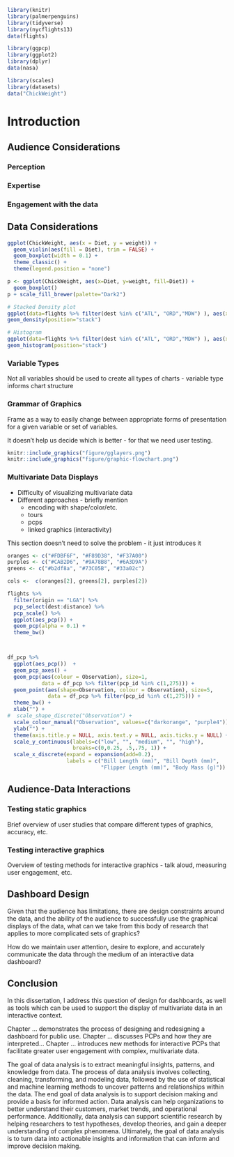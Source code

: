 
```r
library(knitr)
library(palmerpenguins)
library(tidyverse)
library(nycflights13)
data(flights)

library(ggpcp)
library(ggplot2)
library(dplyr)
data(nasa)

library(scales)
library(datasets)
data("ChickWeight")

```

<!-- \svp{You don't have to motivate your other papers here - that will come later. Focus on the essentials - describe the main pieces of work in the area you're trying to expound upon.} -->

<!-- Since we don't completely understand the way that basic statistical graphics are -->

<!-- When effectively adding advanced graphical representations to a naive user, what have we done to create a proper understanding of an engaging idea of what's going on? -->

<!--  
\svp{Start with a definition of what dashboards are. Maybe reference/quote Few? Key components - visualization, interactivity, update frequency, simplicity? (the last one is arguable). Transition to Exploratory Data Analysis by saying that one of the key ways dashboards are used is to allow people to explore the data, and that dashboards are particularly useful for non-experts, as they do not require writing code or understanding how to work with the underlying data. Reference Figure \ref{fig-design-map} in this paragraph.}

\begin{figure}
\includegraphics[width=\textwidth]{figure/DashboardDesignMap.png}
\caption{Dashboard Design Mind Map\label{fig-design-map}. \svp{Dashboard design includes components of exploratory data analysis, interactive graphics, big data analytics, human-computer interaction, and human cognition. XXX For the record, I think UI/UX design and HCI are the same, but that's me.}}
\end{figure}

----

\svp{I think it might be most effective to have several sub-sections of the lit review that are somewhat connected.}

First: Outline the general topic - creation of interactive graphics and dashboards to enable end-users to understand their own data. Explain that this is a highly interdisciplinary topic. Conclude this paragraph by explaining that you will explore the major sub-topics sequentially and then outline the interface between them at the end of the literature review.

- Graphics
    - Perceptual principles - cognitive load, working memory, etc.
    - Exploratory Data Analysis
    - Grammar of Graphics - with examples of code!
    - Big Data and graphical solutions - overplotting, binning, interactivity
    - Interactive Graphics

- Human Computer Interaction/UI-UX
    - User analysis - general process, not focused on your projects at all - you'll talk about that later on
    - Protocols for testing design - think aloud, eye tracking, feedback/surveys.
    - General Dashboard stuff

Conclusion: Connections between EDA and dashboards - not all dashboards are designed for EDA, but most dashboards are designed with end-users, not statisticians, in mind. This requires a different set of optimizations than if we designed for experts. 

---
-->

# Introduction
<!-- General purpose of this section: 
Motivate Dashboards and conclude that it is important to understand how graphs are perceived and used by various target audiences. -->

\svp{Statisticians use graphs in almost every stage of their work: we create charts when we get new data, to explore what we have and identify potential problems and opportunities. 
We fit models based on relationships between variables which are often identified visually. 
We identify problems with those models based on residual plots and other visual diagnostics. 
When our modeling work has been completed, we present our results to interested parties using visual displays, because non-statisticians often find it easier to understand data and models through an intuitive visual medium rather than through the mathematical formulae which underlie the statistical work.}

\svp{Given the wide range of uses for graphs and visual data displays in statistical modeling, it is unsurprising that some graphs are more useful for specific applications such as exploratory analysis, and are unsuitable for other applications, such as presentation to an outside group.
In addition, we know that ... cite sources ... not all visual displays have equal perceptual value. 
The best graphics are designed to account for both the features of the dataset and the features of the intended audience.
Some design constraints stem from limitations of the human perceptual system and are common to most potential consumers of the visualization: the sine illusion (cite) affects anyone with binocular depth perception, and color recommendations are built around the specific characteristics of the human retina.
Other design constraints are due to the audience's experience level: are they used to working with data? 
Do they understand specialized techniques such as principal component analysis to the point where a plot of factor loadings might be useful?
When we create visualizations for public consumption we have to consider both perceptual factors and the target audience's domain knowledge.
In this introduction, we explore previous research related to the construction of interactive and static visual displays for different audiences and consider the implications of this research when designing interactive data displays such as dashboards.
}

\db{The purpose of statistical graphics with tabular data is to present the data in a visually appealing and informative manner, thereby facilitating data interpretation and analysis. 
This is accomplished by utilizing various graphical techniques, such as bar charts, line graphs, scatter plots, etc., to represent the data in an easily digestible format that can highlight relationships, patterns, and trends within the data. 
The data presented is intended to assist researchers, analysts, and decision-makers in making informed decisions.
Do we comprehend why we utilize the graphics we do? Is there a reason we adopt the perception of a previously used graphic? 
How do we determine whether there are superior graphical representations when the human brain has determined that this is what I comprehend? 
How do we develop statistical methodologies based on effective testing of statistical graphics on human perceptions of excellent and good? 
How do we determine the line distinguishing a density plot from a categorical plot? 
Consequently, how is this decision made outside of academia and research? 
In one way, research has been conducted on the visual or human perception of categorical plots.}

\db{In addition to graphical elements alongside numerical values and plots such as Parallel Coordinate Plots (PCPs). 
We wish to discuss and analyze the exploration of using didn't report plots or categorical plots as density plots in the field.
We will analyze statistical data and graphics alongside dashboard design, starting with Steven Few's whites. 
It would be worthwhile to investigate the development of dashboards from static graphical representations in a practical setting to dynamic representations in an application setting. 
This is the application of research to practice.}

\db{What may be considered an exciting thought process in research that is less practical or useful in the field? 
For example, in sports, many coaches desire printable diagrams containing all necessary and valuable information on a single page. 
As data in sports becomes more prominent, extensive, and collected, this information must be refined. 
We will adopt the concept of dynamically introducing the application to stakeholders with a static representation and migrating them into an active application. 
Once this dynamic application is utilized or migrated to that space, it is necessary to comprehend why categorical representations are more critical than density representations in the field. 
IN regards to speaking about the same data being represented, most of the data is then categorized. 
Is it because categorical shot charts in tables are perceived to be digestible or because density plots become cluttered and difficult to comprehend? 
Where do we draw the line between what is viewed as an impediment to the development of applicable graphics methodology?
}


## Audience Considerations

\db{Several factors, including prior experience, context, and personal preferences, can influence the human perception of density and categorical plots.

In general, density plots represent the distribution of continuous variables, while categorical plots represent the distribution of categorical or discrete variables.
The interpretation of density plots typically involves understanding the shape of the distribution and the presence of any outliers or skewness. 
On the other hand, categorical plots aim to show the frequency or count of observations in each category.

When comparing density plots and categorical plots, it's essential to consider the data analysis type. 
For continuous data, a density plot may provide a more informative representation of the distribution. 
A categorical plot may provide a more intuitive representation of the distribution of categorical data.

However, for various reasons, some people may prefer one type of plot over the other. 
For example, some may find density plots more visually appealing, while others may prefer categorical plots for their simplicity and ease of interpretation. 
Ultimately, the choice between the two types of plots will depend on the context and purpose of the analysis and the preferences of the individual interpreting the data.

Do we comprehend why we utilize the graphics we do? 
Is there a reason we adopt the perception of a previously used graphic? 
How do we determine whether there are superior graphical representations when the human brain has determined that this is what I comprehend? 
How do we develop statistical methodologies based on effective testing of statistical graphics on human perceptions of excellent and good? 
How do we determine the line distinguishing a density plot from a categorical plot? 
Consequently, how is this decision made outside of academia and research? 
In one way, research has been conducted on the visual or human perception of categorical plots.

In addition to graphical elements alongside numerical values and plots such as Parallel Coordinate Plots (PCPs). 
We wish to discuss and analyze the exploration of using didn't report plots or categorical plots as density plots in the field. 
We will analyze statistical data and graphics alongside dashboard design, starting with Steven Few's whites. 
It would be worthwhile to investigate the development of dashboards from static graphical representations in a practical setting to dynamic representations in an application setting. 
This is the application of research to practice.

What may be considered an exciting thought process in research that is less practical or useful in the field? 
For example, in sports, many coaches desire printable diagrams containing all necessary and valuable information on a single page. 
As data in sports becomes more prominent, extensive, and collected, this information must be refined. 
We will adopt the concept of dynamically introducing the application to stakeholders with a static representation and migrating them into an active application. 
Once this dynamic application is utilized or migrated to that space, it is necessary to comprehend why categorical representations are more critical than density representations in the field. 
We're speaking about the same data being represented. 
However, most of the data is then categorized. 
Is it because categorical shot charts in tables are perceived to be digestible or because density plots become cluttered and difficult to comprehend? 
Where do we draw the line between what is viewed as an impediment to the development of applicable graphics methodology?}


### Perception

\db{Human perception plays a direct role in the area of visualization and graphics. 
Data Analysis tasks closely resemble the cognitive process known as sensemaking. 
Tukey and Wilk highlight the role of cognitive processes in their initial descriptions of Exploratory Data Analysis (EDA) [@tukey1966].
Mallows and Walley list psychology as one of four areas likely to support a theory of analysis [@mallows1980]. 
Data analyses rely on the mind's ability to learn, analyze, and understand. 
Assigning meaning is not a statistical or computational step but a cognitive one. 
Each step in the data analysis process is part of a more extensive mental process.

Untrained analysts can and do "analyze" data with only their natural mental abilities - The mind performs its data analysis-like process to create detailed understandings of reality from bits of sensory input.

Perceptual principles refer to how the human brain processes and interprets visual information. 
These principles guide how people perceive and make sense of the world around them, and they play a critical role in designing effective visual displays, such as dashboards. 
Some examples of perceptual principles include:

- Proximity: Objects close to each other are perceived as related or grouped.
- Similarity: Objects that are similar in some way (e.g., shape, color, size) are perceived as related or grouped.
- Continuation: The human eye follows lines and patterns, so designers can use this principle to guide the viewer's gaze through a display.
- Closure: The human brain tends to complete incomplete figures or patterns, so designers can use this principle to create the illusion of missing information.
- Figure-Ground: The human brain separates the foreground (figure) from the background (ground), so designers can use this principle to create visual hierarchy and emphasis.
- Contrast: The human eye is drawn to high-contrast areas, so designers can use this principle to create emphasis and hierarchy.
- Symmetry and Balance: The human eye finds symmetry and balance visually pleasing, so designers can use this principle to create a sense of harmony and order.

These are just a few examples of the many perceptual principles that designers use to create compelling visual displays. 
These principles are based on cognitive psychology and understanding how the human brain processes visual information.

Visual inference uses our ability to detect graphical anomalies. 
However, the idea of formal testing remains the same in visual inference – with one exception: The test statistic is now a graphical display compared to a “reference distribution” of plots showing the null.}

### Expertise

### Engagement with the data

\db{Visualizing Complex Data is representing complex, multi-dimensional data in a graphical or pictorial form to make it easier to understand and interpret. 
The goal is to turn large, intricate data sets into visually appealing and intuitive representations, such as charts, graphs, maps, and other types of visualizations, to help identify patterns, trends, and relationships that may not be immediately apparent from raw data. 
This process can help to communicate complex information effectively and make data-driven decisions.


William Cleveland's subcycle plots:

- glyph maps and binned graphics emerging from big data visualization efforts.
- glyphs and other plots have been embedded in maps 

Bertin's Semiologic of Graphics is a seminal work in the academic study of visualization. 
Glyphmaps have been developed as a tool for tracking climate and climate change data [@wickham2012]; [@hobbs2010].
[@schulz2013] define two abstractions for the design of visualizations:
\begin{center}
\begin{align*}
  Data + Task = Visualization \\
  Data + Visualization = Task
\end{align*}
\end{center}

These abstractions demonstrate dependence between the data, visual representation, and the task. 
The more the user interacts with the visualization, they gain knowledge. 
The interactions allow the user to control their understanding by providing the flexibility to create new views that help them go beyond just the visual representation [@kiem2008]. 
The field of information visualization is continually adapting to changes with the big data revolution.

Data Scientists and Statisticians have produced more graphics since the pandemic's start. 
The reasons someone will create a graphic or dashboard may include but are not limited to understanding raw data structures to analyze model assumptions and present predictions, along with displaying key performance metrics of business logic. 
These goals help work to navigate and are best served by quick-and-dirty representations of the data, while highly polished graphics may be more useful in other situations. 
It is valuable and essential to convey data correctly, meaning that we need to understand how graphics are perceived on a dashboard on a general level. Previous research by Tukey focused on graphics as a tool for exploratory analysis. 
Tukey describes in Exploratory Data Analysis [@tukey1966] that pictures are often used to display data in a more enhanced version than a table. 
Tukey outlines detailed the types of different graphics and in which situations to utilize these graphics. 
The article - "External cognition: how do graphical representations work?" by Scaife and Rogers [@scaife1996] critique the disparate literature on graphical representations, focusing on four representative studies. 
In general, this will help in the psychology of the perceptual experience.


The visual reference model developed by Card et al. [@Card] describes and identifies the three phases of the visualization process.

```r
knitr::include_graphics("figure/VizModelDiagram.png")
```

While External Cognition describes the advances in graphical technology and how little had been done in the work of the cognitive framework of the discipline, the following citations by Ware attempt to develop the necessary guidelines that are useful for the work done by the perceptual experience.

Colin Ware "Information Visualization: Perception for Design" [@Ware2004] there are four stages of visualization

- The collection and storage of data itself
- The preprocessing design to transform the data into something we can understand
- The display hardware and the graphics algorithms produce the image on the screen.
- The human perceptual and cognitive system


The overlapping understanding in the field, while Ware takes the process one step further not just to allow the end user to understand the outcomes but to curate the outcomes with a visual perception of the data that makes the cognitive load easier for the end-user.

A dashboard has much information related to tabular data from multiple sources. 
Design should be recorded a produced with content that will allow for reproducibility. 
A dashboard should have some content related to interaction with the user. 
This interaction can be in multiple forms: toggling through the selection of variables to display uniformly to the use of interaction on the graph and allowing a user to understand best what is being shown in the diagram.

The entire dashboard/Interface should have a human perception piece that is useful for the user to comprehend and use. 
For example, the dashboard/interface could be more practical if the user is visually overwhelmed.

- Identified the highly relevant from a dashboard design perspective [@odonnell2000]
1. Information systems give interaction and feedback
2. Type of presentation format to be used
3. Differences in the amount of information load.

Information load is essential, as dashboards must provide the right decision cues without overwhelming the user with excess information.

"A decision cue is a feature of something perceived that is used in the interpretation of perception" [@choo2009],  where perception is an inferential process as objects in the environment can only be perceived indirectly through available information that has been sensed by the individual [@brunswik1952].

Visual complexity and information utility are required. 
Visual complexity refers to the "degree of difficulty in providing a verbal description of an image ([@heaps1999], [@olivia2004]).

- Graphs are more suitable for spatial tasks (ex., for comparing a set of values) [@vessey1991];[@umanath1994];[@vessey1994]
- Graphs reduced the negative influence of information overload
- Graphs produced better correlation estimates and decreased time on a task [@schulzand];[@booth2006]
- Self-organizing maps and multidimensional scaling did not significantly outperform tabular representations [@huang2006]

The purposes of a dashboard:

1. Consistency
2. Monitoring
3. Planning
4. Communication

Card stated "Use interactive visual representations of abstract, non-physically based data to amplify cognition." [@card1999]

Visual perception involves two elements - the perceptual and conceptual gist. 
The perceptual gist refers to the process of the brain when it determines the image properties that provide the structural representation of a scene, like color and texture. 
The conceptual gist refers to the scene's meaning, which is improved after the perceptual information is received ([@friedman1979]; [@olivia2004]).

Visual complexity might increase with the quality and range of objects and with varying material and surface styles [@heylighen1997].

Repetitive and uniform patterns and existing knowledge of the objects in the scene reduce visual complexity [@olivia2004].

If the guidelines on our visual information load can be related to statistical terminology, we can consider this the fisher information of visual information load. 
This load can be used as a metric for balancing the amount of information rather than overloading the consumer.

Visual Data Mining

For data mining to be effective, it is important to include humans in the data exploration process and combine the flexibility, creativity, and general knowledge of the computational power of today's computers. 
Visual data exploration aims at integrating humans in the data exploration process, applying their perceptual abilities to the large data sets available in today's computer systems [@kiem2002].

The visual data exploration process can be seen as a hypothesis generation process:

- The visualizations of the data allow the user to gain insight into the data and come up with new hypotheses
- Along with verification of the hypotheses

The main advantages of visual data exploration over automatic data mining techniques from statistics or machine learning are:

- visual data exploration can efficiently deal with highly inhomogeneous and noisy data.
- visual data exploration is intuitive and requires no understanding of complex mathematical or statistical algorithms or parameters.

Visual Exploration Paradigm, also known as MGV (Massive Graph Visualizer), is an integrated visualization and exploration system for massive multidigraph navigation [@abello2002]. 
MGV usually follows a three-step process:

- overview first
- zoom and filter
- details-on-demand

The user identifies interesting patterns and focuses on one or more of them. Note that visualization technology does not only provide the base visualization techniques for all three steps but also bridges the gap between the steps.

Visualization Technique Classification:

- Standard 2D/3D displays such as bar charts and x-y plots
- Geometrically transformed displays, such as landscapes and parallel coordinates, as used in a scalable framework
- Icon-based displays such as needle icons and star icons as used in MGV
- Dense pixel displays such as the recursive pattern and circle segments techniques and the graph sketches as used in MGV
- Stacked displays, such as treemaps or dimensional stacking

Interaction and distortion techniques allow users to interact directly with the visualizations.

- Projection as used in the Grand Tour System
- Filtering as used in Polaris
- Zooming as used in MGV and scalable framework
- Linking and Brushing as used in Polaris and the scalable framework

Design Theory in Information System

The knowledge is distinguished as the fifth of five types of theory:

1. Analyzing & describing
2. Understanding
3. Predicting
4. Explaining and predicting 
5. Design and action

A definition of information systems that are suitable for our purposes concerns: "the effective design delivery use and impact of information technology in organizations and society [@avison1995]. 

The two paradigms characterize much of the research in the Information systems discipline:

 - *Behavioral Science Paradigm* - seeks to develop and verify theories that explain or predict human or organizational behavior (roots in natural science research methods).
 - *Data Science Paradigm* - seeks to extend the boundaries of human and organizational capabilities by creating new and innovative artifacts (roots in engineering and the sciences of the artificial) [@simon1996].
 
Technology and behavior are not dichotomous in an information system. They are inseparable [@lee2000]. Information technology (IT) artifacts are broadly defined as:
 
 - constructs (vocabulary & symbols)
 - models (abstractions & representations)
 - methods (algorithms & practices)
 - instantiations  (implemented & prototype systems)
 
These are concrete prescriptions that enable IT researchers and practitioners to understand and address the problems inherent in developing and successfully implementing information systems within organizations ([@march1995]; [@nunamaker1991]). }

## Data Considerations

\db{Exploratory Data Analysis (EDA) analyzes and summarizes a dataset to discover patterns, trends, and insights. 
It is a crucial step in the data analysis process and is often used to identify which variables are essential, what the data looks like, and what the underlying structure of the data is. 
EDA is typically done using various techniques, such as visualizations, statistical summaries, and data transformations.

John Tukey was the first to organize the collection and methods associated with philosophy into Exploratory Data Analysis (EDA). 
John Tukey, creator of stem-and-leaf plot, boxplot-resistant smooth, and the violin plot (also known as rootgram) who taught us to utilize these methods to organize and demonstrate EDA. 
He was a strong advocate for the importance of EDA as a crucial first step in the data analysis process and emphasized the need for visualization and interactive techniques to understand patterns and relationships in data.}

```r
ggplot(ChickWeight, aes(x = Diet, y = weight)) + 
  geom_violin(aes(fill = Diet), trim = FALSE) +
  geom_boxplot(width = 0.1) +
  theme_classic() +
  theme(legend.position = "none")

p <- ggplot(ChickWeight, aes(x=Diet, y=weight, fill=Diet)) +
  geom_boxplot()
p + scale_fill_brewer(palette="Dark2")
```


<!-- \svp{Ok, he was a bit more than a person. He's the creator of the boxplot, stem and leaf plot, and rootogram, afaik. Add pictures demonstrating these things. Explain why they're important.} -->

\db{Tukey's Principles in EDA:

1. Graphical exploration looking for patterns or displaying fit.
- The method demonstrates things about data that are not understood by a single numeric metric. This has been useful in graphing the data before you develop summary statistics.

2. Describing the general patterns of the data.
- This step should be insensitive to outliers. In general, think about the types of resistant measures (i.e., median or mean). This step is making sure to determine data patterns.

3. The natural scale/state that the data are at their best. This will be the step at which the scale of data can be helpful for analysis. The reexpressing data to a new scale by taking the square root or logarithmic scale.

4. The mostly known parts of EDA but is done in the way of accessing fit of the data. This is taught in every statistics 101 class. The growth of machine learning and prediction methods have now used residuals more in the toolbox to assessing the best prediction models.
- The idea generally is to determine the deviations in the data from a general pattern by looking at the data from the fit of the data.}

<!-- \svp{assessing, not accessing. Use an example in this section to provide a clear demonstration of what each principle might look like. The flights data or the diamonds data might be good options here, since they're both large.} -->


```r
# Stacked Density plot
ggplot(data=flights %>% filter(dest %in% c("ATL", "ORD","MDW") ), aes(x=distance, fill=carrier)) +
geom_density(position="stack")

# Histogram
ggplot(data=flights %>% filter(dest %in% c("ATL", "ORD","MDW") ), aes(x=distance, fill=carrier)) +
geom_histogram(position="stack")

```


\db{On the other hand, Dashboards are interactive interfaces that display data visually to provide insights and support decision-making. 
Dashboards can be used to monitor key performance indicators, track progress over time, and identify patterns and trends in data. 
They often display real-time data and can be customized to show the most relevant data to the user.

The connection between EDA and dashboards is that EDA is the process of preparing and understanding the data, which is the first step for building a dashboard, as the data has to be cleaned, transformed, and analyzed to be used efficiently on the dashboard. 
EDA results can be used to identify the most relevant data and metrics to include in the dashboard and to design the visualizations that will be used to display the data. 
And also, the EDA process can be used to identify the outliers, patterns, trends, and insights that will be useful to show in the dashboard to support decision-making.

Visualizations of data are essential for exploratory data analysis (EDA) along with model diagnostics. 
Plots for EDA are a valuable tool for guiding an analyst in discovering the relationships between variables in their data. 
When using plots in model diagnostics, plots help analysts determine whether or not the model is an appropriate way to model. 
During the initial EDA stage, an analyst may find that a variable or a covariate is directly related to the dependent variable when looking at a correlation heatmap or a scatterplot. 
This will be important to know before starting a linear model analysis. 
Much of our general understanding is from introductory statistics courses. 
The basic understanding can be formalized to visualize the discovery process.}

### Variable Types

Not all variables should be used to create all types of charts - variable type informs chart structure
\db{
Categorical Data Visualization is the process of visualizing data that can be divided into distinct categories or groups. Categorical data are non-numeric and often represented by words, labels, or symbols, such as gender, product type, color, etc.

Visualizing categorical data helps uncover patterns and relationships between categories and can provide insights into the data distribution. 
Categorical data visualization techniques include bar charts, pie charts, histograms, stacked bar charts, and others. 
The choice of visual representation will depend on the data's nature and the insights being sought. 
The goal of categorical data visualization is to communicate the information effectively and make it easier to understand and interpret.

Friendlydetailed using SAS with hands-on experiments to present categorical data analysis visually [@friendly2014]. 
Researchers have used PCPs to visualize categorical data. 
Beygelzimer, Perng, Ma and Hellerstien created a fast ordering categorical data analysis algorithm that helped visualization, where their algorithms helped organize the original parallel coordinate plots clearer ([@beygelzimer2001]; [@ma2001]). 
Hammock plots are modified versions of similar coordinate plots invented by Schonlau to visualize categorical data [@schonlau2003]. 
His design replaces coordinate polygons with rectangles to present the number. 
Treemaps are modified to support categorical data visualization.

CatTree gives a hierarchical categorical data visualization with interaction [@kolatch2001]. 
Fernstad developed an interactive system combining parallel coordinates, tables, and scatterplot matrices for an overview explorative analysis. 
Thoroughly research categorical data visualization to support algorithm understanding. 
The novel contingency wheel presented by [@alsallakh2011] supports visual analytics in categorical data, and he measured association based on Pearson's residuals and used visual abstraction based on elements frequency.  

High-Dimensional Data Visualization represents complex data sets with many variables or features (also known as high-dimensional data). 
The goal is to find effective ways to express such data in a form that allows easy understanding, analysis, and interpretation.
This is typically achieved by reducing the dimensionality of the data, for example, by projecting the data onto a lower-dimensional space or by aggregating the data in some way. 
The resulting visualizations can then reveal patterns, relationships, and other insights that would otherwise be difficult to detect from the raw data. 
For example, high-dimensional data visualization techniques include scatter plots, parallel coordinate plots, heat maps, and many others.

A popular research area in visualization since high-dimensional data is always fuzzy to mining. 
Direct visualization includes geometric visualizations:

- scatterplots: use dots in coordinate to present data points.
- parallel coordinates: present each dimension as axes, and every data item intersects dimensions as a polygon line at a particular position
- RadViz/ PolyViz
- GridViz

Besides these traditional geometric visualization methods, iconographic displays like human faces and star glyphs used funny ways to present multivariate data. 
Hierarchical methods are used widely in parallel coordinates, which give analysts an intuitive view of clustering information [@fua1999]; [@johansson2005]. 
Rearrange the dimensions by dimension similarity on parallel coordinates, circle segments, and recursive patterns [@ankerst1998]. 
Guo used an interactive feature selection method to help users identify interesting subspaces from high-dimensional data sets [@guo2003].}

### Grammar of Graphics
Frame as a way to easily change between appropriate forms of presentation for a given variable or set of variables.


It doesn't help us decide which is better - for that we need user testing.

\db{The grammar of graphics (gg of ggplot2) is a theory that is well-defined for creating statistical graphics with work from Wilkinson [@Wilkinson1999] and Hadley Wickham [@ggplot2]. 
The Grammar of Graphics is a framework for understanding the structure of statistical graphics developed by Leland Wilkinson. 
It proposes that any statistical graphic can be broken down into a set of essential components, or "grammar," that can be combined in different ways to create a wide range of visualizations. 

Grammar of graphics is defined as the framework which follows a layered approach to describe and construct visualizations or graphics in a structured manner.

The components of the grammar of graphics include:

- Data: The raw data being visualized represents a set of observations or values. 
- Aesthetic Mappings: The mapping of data variables to visual properties such as position, color, shape, and size. 
- Scales: The mapping of data values to visual values, such as mapping a numerical value to a bar height. 
- Geometries: The basic shapes representing the data, such as points, lines, bars, and histograms.
- Facets: The plot division into multiple subplots, each representing a different subset of the data.

For example, a bar chart can be created by mapping a categorical variable to the x-axis, mapping a numerical variable to bar heights, and using rectangular bars as the geometry. 
For example, mapping two numerical variables can create a scatter plot to the x and y positions and use points as the geometry.
Finally, the Grammar of Graphics provides a systematic way of thinking about visualizations, making it easier to choose the appropriate visual representation for a given dataset.
}
```r
knitr::include_graphics("figure/gglayers.png")
knitr::include_graphics("figure/graphic-flowchart.png")
```

\db{
#### Interactive Graphics

The area of interactive graphics is still very much a work in progress despite existing as a field of research since the late 1960s—developments are driven partly by new technology, such as `d3` [@bostock2011]. 
Visualizations are more than just a picture. 
They are now a tool that facilitates analytic activity through different modes of interaction [@yi2007]. 
Visualization is context-free, as it can mean different things to different people depending on the situation [@parsons2014]. 

The van Wijk Simple Visualization Model is a diagrammatic representation that provides a simple and effective way to understand and visualize the flow of information and data through a system. 
It is a commonly used tool in Exploratory Data Analysis (EDA), which is the initial step in the data analysis process. 
The van Wijk model can be used to represent the flow of data from data sources, through intermediate processing stages, to the final visualization of results. 
van Wiij's simple visualization model shows how insights are generated as the human participates in a feedback loop between reading and interacting with visualization [@van2005]. 

This model is also context-free, allowing for the focus to be on the feedback loops between visualization and the user.

<!-- \svp{This is new to me, but seems like it would be a good way to bridge between the graphics and UI/UX sections I proposed above. } -->

\begin{center}
\includegraphics[width=\textwidth]{figure/vanWiijSimpleModel.png}
\captionof{figure}{van Wiij Simple Visualization Model}
\end{center}

Interaction allows the user to define what data they see and how they see it, creating a dialogue between the user and the system. 
Theories behind visual representation include:

- graphical comprehension ([@cleveland1984])
- preattentive processing ([@ware2012])
- gestalt theory ([@few2009])
- graphical excellence ([@tufte2001])

Theories behind the manipulation of visualizations include but are not limited to:

- cognitive fit ([@vessey1991])
- visual perceptual approaches ([@baker2009])
- human information processing

As interactive visualizations play a more significant role in information systems, designers must know what tasks, visual representations, and interaction techniques are available and how they work to facilitate analytical reasoning. 
They must decide on the most effective visual representation without being able to estimate every user's ability to read and interpret the visualization <!-- [@boy2014].-->

Interactive visualization is a commonly used tool in Exploratory Data Analysis (EDA), which is the initial step in the data analysis process. 
The goal of EDA is to gain a high-level understanding of the data and to identify patterns, relationships, and anomalies in the data. 

Visualizations have become more effective in recent years due to the pandemic and the Johns Hopkins University COVID-19 Dashboard [@JHPHDashboard] [Dashboard](https://coronavirus.jhu.edu/map.html).
We were glued to our computers, TVs, and phones for most of the world. 
As a result, we watched the dashboard change in real-time to adapt to the users' needs. 
In part to data growth and changing, the dashboard, as well as the visualizations, were needed in a condensed platform. 
The need to be concise and vastly informative is a struggle regarding data visualizations. 

The human brain can only take in a set amount of data from a table or a paragraph. \svp{references?}
The space of infographics has been a much better way of looking at data on a creative scale.[@stat_graph_hist] 
<!--\svp{cite https://doi.org/10.1080/10618600.2012.761140}-->
While this may be a way of seeing the data in a friendly way, infographics need to include an interactive piece of data that many people would like to explore.


The relationship between the van Wijk Simple Visualization Model and Human-Computer Interaction (HCI) lies in the area of data visualization. 
The van Wijk Model provides a framework for understanding how information and data flow through a system to be displayed to the user. 
In the context of HCI, the model helps to understand how data is processed, transformed and presented to the user in a way that is intuitive, informative and engaging. The model helps to identify the various steps involved in the visualization process, from the collection and processing of data to the presentation of results. 
By doing so, it supports the design of more effective and user-friendly visualizations, which can enhance the overall user experience.
}

### Multivariate Data Displays

- Difficulty of visualizing multivariate data
- Different approaches - briefly mention 
    - encoding with shape/color/etc.
    - tours
    - pcps
    - linked graphics (interactivity)

This section doesn't need to solve the problem - it just introduces it


```r
oranges <- c("#FDBF6F", "#F89D38", "#F37A00")
purples <- c("#CAB2D6", "#9A78B8", "#6A3D9A")
greens <- c("#b2df8a", "#73C05B", "#33a02c")

cols <-  c(oranges[2], greens[2], purples[2])

flights %>%
  filter(origin == "LGA") %>%
  pcp_select(dest:distance) %>%
  pcp_scale() %>%
  ggplot(aes_pcp()) +
  geom_pcp(alpha = 0.1) +
  theme_bw()



df_pcp %>%
  ggplot(aes_pcp())  +
  geom_pcp_axes() +
  geom_pcp(aes(colour = Observation), size=1,
           data = df_pcp %>% filter(pcp_id %in% c(1,275))) +
  geom_point(aes(shape=Observation, colour = Observation), size=5,
             data = df_pcp %>% filter(pcp_id %in% c(1,275))) +
  theme_bw() +
  xlab("") +
#  scale_shape_discrete("Observation") +
  scale_colour_manual("Observation", values=c("darkorange", "purple4")) +
  ylab("") +
  theme(axis.title.y = NULL, axis.text.y = NULL, axis.ticks.y = NULL) +
  scale_y_continuous(labels=c("low", "", "medium", "", "high"),
                     breaks=c(0,0.25, .5,.75, 1)) +
  scale_x_discrete(expand = expansion(add=0.2),
                   labels = c("Bill Length (mm)", "Bill Depth (mm)",
                              "Flipper Length (mm)", "Body Mass (g)"))


```


## Audience-Data Interactions

\db{User analysis is a crucial step in the design of user interfaces, especially in Human-Computer Interaction (HCI) and User Experience (UX) design. 
It involves studying the users of a system to understand their needs, goals, and behaviors. 
The purpose of user analysis is to create interfaces that are easy to use, efficient, and effective for the intended audience.

Several methods can be used to conduct user analysis:

- Interviews: This involves conducting in-depth interviews with users to understand their needs, goals, and workflows.
- Surveys involve sending out surveys to users to gather data on their needs and preferences.
- Observations: This involves observing users as they complete tasks with the interface to understand their behaviors and workflows.
- Personas: This is a method of creating fictional characters that represent the different types of users; it helps to understand the users' needs and goals.
- Scenarios: This is a method of creating stories that describe how a user might interact with a system; it helps to understand the context and the user's needs.
- Focus groups: This is a method of gathering a small group of users and facilitating a discussion to understand the users' needs and goals.
- Contextual inquiry: This is a method of visiting the users in their work environment and observing them while they work; it helps to understand the context and the user's needs.

The results of user analysis can be used to inform the design of the interface, including the layout, navigation, and functionality. 
It can also be used to identify areas of the interface that are confusing or difficult to use and to make recommendations for improvements. 
User analysis is an iterative process, and it should be done in multiple stages of the design process to ensure that the final product is tailored to the users' needs.}


### Testing static graphics

Brief overview of user studies that compare different types of graphics, accuracy, etc.

\db{Static Visualization is commonly used in the communication phase of data science workflows, and data scientists sometimes use them as part of the analysis. 
For example, John Tukey's EDA methods are currently known and well-vetted in the field. 
However, Satyanarayan et. al began to address this by introducing a high-level grammar of graphics called "Vega-Lite," which presents a set of standardized linguistic rules for producing interactive information visualizations using a concise JSON format for data to be represented by the grammar [@satyanarayan2016]. 
Vega-Lite has been directly implemented in R via the `ggvis` package using the same - albeit slightly lower-level.
Several protocols and methods can be used to test the design of a dashboard or other visual display. 
Some of these include:

- Usability testing: This involves having users interact with the dashboard and providing feedback on its usability, including how easy it is to navigate, understand, and use.
- Cognitive walkthrough: This involves having experts in human-computer interaction evaluate the dashboard, focusing on the cognitive processes required to use it effectively.
- Eye-tracking: This involves using technology to track the users' gaze and interactions, to understand the user's focus and attention on the dashboard elements.
- A/B testing: This involves creating two versions of the dashboard, each with slightly different design elements, and comparing the results to see which design is more effective.
- Surveys: This involves asking users to complete a survey that measures their satisfaction and understanding of the dashboard and to provide feedback on improvements.
- Heat maps: This involves using heat maps to track where users are clicking on the dashboard to identify which elements are being used the most and which are being ignored.
- Card sorting: This is a method to understand the users' mental models and how they would like to organize and categorize the data; it is helpful to understand how to structure the dashboard navigation.

These are just a few examples of the many protocols and methods that can be used to test the design of a dashboard. 
The selection of the appropriate way will depend on the specific goals of the testing and the resources available.

Remember that the user's feedback is crucial in the testing process; it will provide the necessary insight to improve the design and make it more efficient.}

### Testing interactive graphics

Overview of testing methods for interactive graphics - talk aloud, measuring user engagement, etc.
\db{Testing interactive graphics using human perception principles in psychology involves considering various aspects of human perception and cognition to evaluate the effectiveness and user experience of the graphics. Here are some steps you can follow to test your interactive graphics:

Usability testing: Conduct a usability test to assess the ease of use and accessibility of the graphics. This includes testing for navigation, user control, and overall user experience.

Perception of visual elements: Evaluate how the visual elements in your graphics, such as color, contrast, size, and position, impact the perception of the information being presented.

Cognitive load: Assess the cognitive load on the user by evaluating how easily they can process and understand the information being presented. Factors such as complexity, amount of information, and type of information presented can impact cognitive load.

Attention allocation: Observe where the user's attention is directed while interacting with the graphics. This can help identify areas that may require improvement or modification to better engage the user's attention.

Memory retention: Evaluate the user's ability to retain and recall information presented in the graphics. This can help determine the effectiveness of the design in supporting memory retention.

User feedback: Obtain user feedback through surveys, interviews, or focus groups to gain insights into the user experience and identify areas for improvement.

It is important to keep in mind that human perception and cognition can vary greatly between individuals and can be influenced by a range of factors, such as age, culture, and personal experience. Testing with a representative sample of your target audience can help ensure that your interactive graphics are optimized for a wide range of users.}

## Dashboard Design

Given that the audience has limitations, there are design constraints around the data, and the ability of the audience to successfully use the graphical displays of the data, what can we take from this body of research that applies to more complicated sets of graphics? 

How do we maintain user attention, desire to explore, and accurately communicate the data through the medium of an interactive data dashboard?

\db{A dashboard is a visual display of the essential information needed to achieve one or more objectives, consolidated and arranged on a single screen so the information can be monitored at a glance [@few]. 
Dashboards have particular characteristics:

- Achieve specific objectives
- Fits on a single computer screen
- Information can be displayed in multiple mediums (web browser or mobile device)
- Can be used to monitor information at a high level

Dashboards can present various statistical data, such as financial performance, website traffic, or customer engagement metrics. 
They allow users to quickly and easily understand complex data sets using visual elements such as charts, graphs, and tables to display the information. 
Additionally, statistics can be used to analyze data presented on a dashboard, providing insights into trends and patterns that can inform decision-making.

While a dashboard can be handy, it may be worth describing that a poorly designed dashboard will not be used. 
A dashboard should be concise, clear, and intuitive when displaying components in combination with a customized list of requirements of users.

Much of the work done within statistical research and dashboard design involves collaboration with other researchers and users. 
While this may be the best for the growth of the discipline, one will find that working with collaborators with non-STEM backgrounds.
Dashboards can help understand and support many data types in essential business objectives. 
There are many different ways to label and utilize dashboards in different kinds.

Dashboards are cognitive tools that should be used to improve understanding of data, which should help people visually find relationships, trends, patterns, and outliers. 
Most importantly, dashboards should leverage people's visual cognitive capabilities.

EDA refers to methods and procedures for exploring the data space to learn about a data set. 
By analogy, exploratory modeling analysis (EMA) refers to methods and procedures for exploring the space of models which may be fit to a data set.

Interactive graphics are excellent for EDA; they are designed for exploring rather than presenting information (and more) and can be obtained by directly querying the graphic [@unwin2003].

- PCPs enable the display of multi-dimensional data in two-dimensional space.
- There must be some loss of information, but this can be partly counteracted by varying the order of the axes.
- Interactivity is valuable for reordering the axes flexibly and fast.
- Interaction is valuable for dealing with the dense mass of lines produced by large data sets.

Being able to select subgroups of cases, highlight the chosen lines, and switch between different subgroups all assist in interpreting the otherwise intricate displays which arise.

Cowan suggested that the average person can only hold two to six pieces of information in their attention [@cowan2001]. 
People can develop detailed understandings of reality, which is infinitely complex.

Cognitive structures consist of mental models and their relationships ([@rumelhart1976], [@carley1992], [@jonassen1996]).
Mental models have been studied under several different names, which are displayed in the following image of Cognitive Structures:

 - Frames: [@Goffman1974]; [@Minsky1975]; [@Rudolph2003]; [@Smith1986]; [@Klein2003]
 - Scripts: [@ShankandAbelson1977]
 - Protoypes: [@RoschandMervis1975];[@Rosch1977]; [@Smith1978]
 - Schemas: [@Bartlett1932]; [@Neisser1976]; [@Piagetandcook1952]

A schema is a mental model containing a breadth of information about a specific object or concept. 
Schemas are organized into semantic networks based on their relationships to other schemas [@wertheimer1938], [@rumelhart1976].
This arrangement helps the brain process its experiences instead of storing every sensory observation; the brain only needs to maintain its schemas, which are good summaries of all previous observations. 
Some "memories" may even be complete recreations built with a schema [@bartlett1932], [@klein2007]

Wixon introduce "contextual design" as a systems development method in which the researcher partners with the user at the user's place of work to "develop a shared understanding" of the user's activities, and they define contextual inquiry as the first part of the broader process [@cowan2001]. 
Contextual inquiry is the data collection step of the field research element of the contextual design method, and it emphasizes four essential principles:

1. The context of the activity being performed by the user 
2. The partnership between the researcher and the participant
3. The spoken verification that the investigator's interpretation of the activity matches the user's
4. The focus of the study is central to the approach taken by the interviewer

Kandal conducted what might be considered a contextual interview study similar to ours in that they analyzed data scientists' self-reported work processes [@kandel2012]. 
They proposes three main archetypes that data scientists may be classed into the following:

- Hackers: who build processes chaining together multiple programming languages of different types (analytical, scripting, and database languages) and use visualization in various environments.
- Scripters: who perform most of their analysis in an analytical environment (e.g., R or Python) and execute the most complex statistical modeling of the types but who do not performstatements their ETL
- Application Users: who performed most or all of their work in an application such as Excel or SPSS and, like scripters, relied on others (namely, their organizations' IT departments) for ETL.}

<!-- This is where your paragraph about 2 good graphics being suboptimal together should go -->

## Conclusion

In this dissertation, I address this question of design for dashboards, as well as tools which can be used to support the display of multivariate data in an interactive context. 

Chapter ... demonstrates the process of designing and redesigning a dashboard for public use. 
Chapter ... discusses PCPs and how they are interpreted... 
Chapter ... introduces new methods for interactive PCPs that facilitate greater user engagement with complex, multivariate data.

<!-- mic drop -->



<!-- This is a bit trite - let's come back to it and figure out how to not make it sound like the statistic equivalent of "since the beginning of time".  -->
<!--As tabular data grows in our society, it has pushed our need to create visualizations that represent that data in a correct and digestible way. -->


<!-- The work appears how many times in this sentence? --> 
<!-- The work that has been done in statistical graphics research would suggest that the work that is done in this work has grown increasingly formal, adding sound guidelines with statistically sound metrics that are needed. -->
<!-- I'm not sure what this is saying, exactly. In plain language, what's the goal? -->
<!-- This work has been explored in various disciplines but not in statistical graphics. -->
<!-- Starting with a definition of a dashboard (or even a motivating example, like a famous COVID dashboard?) might be an easier way to introduce this -->
<!-- We know that dashboards are visual information tools with multiple statistical pictures. -->
<!-- We should consider the fact that we may need to consider? You're showing you're an expert here - quit hedging! You know your stuff, so make definitive statements. Example:
As dashboards are intended to facilitate exploration of and drawing conclusions from data, we need to design dashboards that represent and model the data accurately, but it is also important to consider how the intended audience will be able to interact with the dashboard and perceive the visual elements. -->
<!-- Thus, we should consider the fact that we may need to consider the statistical and psychological framework in a dashboard that will combine multiple statistical graphics. -->
<!-- You haven't defined dashboards yet -->

<!-- One graphic can be misleading alone, but can two graphics be considered misleading when placing two "correctly" designed graphics together on a dashboard?  -->
<!-- This is something that visual information researchers explore but don't test.  -->
<!-- This is a good point, but is it something we're going to explore? If not, let's focus on whether charts which are used by statisticians are good for general audiences. We can first talk about the naive design of the dashboard and the revisions in Ch. 2, then we can talk about ggflower in Ch. 3, then making PCPs interactive in Ch. 4-->

<!-- This is a good paragraph -- but I'm not sure it's in the right place.  -->
The goal of data analysis is to extract meaningful insights, patterns, and knowledge from data. 
The process of data analysis involves collecting, cleaning, transforming, and modeling data, followed by the use of statistical and machine learning methods to uncover patterns and relationships within the data. 
The end goal of data analysis is to support decision making and provide a basis for informed action. 
Data analysis can help organizations to better understand their customers, market trends, and operational performance. 
<!-- What about organizations which aren't profit-driven? They still need to understand the relationship between different variables in the dataset. -->
Additionally, data analysis can support scientific research by helping researchers to test hypotheses, develop theories, and gain a deeper understanding of complex phenomena. 
Ultimately, the goal of data analysis is to turn data into actionable insights and information that can inform and improve decision making.





<!-- A collaboration is when two or more entities work together to produce a desired and shared outcome.  -->
<!-- Interdisciplinary research with collaboration is a pinnacle aspect of dashboards and statistical graphics to produce innovation and scientific knowledge. -->

<!-- Interactive graphics and dashboards can be created using various programming languages and libraries such as Python (with libraries like Plotly, Bokeh, and Dash), R (with libraries like Shiny), JavaScript (with libraries like D3.js and Highcharts), and many more.  -->
<!-- These libraries allow you to create visualizations and dashboards that can be easily interacted with, such as zoom, hover, pan, and other features. Many data visualization platforms, such as Tableau and Power BI, provide drag-and-drop interfaces for creating interactive graphics and dashboards without coding. -->





<!-- \svp{Probably need to define "big" here, as it has widely different meanings depending on the type of data we're talking about...} -->



<!-- Dashboard Design with naive users at the center of the design with adding new graphical visualization and testing the effectiveness of new graphics. -->

<!-- Data Visualizations are described as \svp{by whom?} a graphical representation of tabular data and information. \svp{You're an expert - you can make definitive statements, like "Data visualizations are graphical summaries of numerical information that can be otherwise presented in tabular or raw form." But you can also back it up with citations if you have them.} -->
<!-- Data visualization tools are used in ways to accessible way to see and understand trends, outlines, and patterns in data.\svp{This is a victim of over-editing - again, read aloud or run through grammarly to find these and fix them :)} -->

<!-- <!--  Give a "big picture" of the literature--> 
<!-- This review will explore Exploratory Data Analysis (EDA) through the history of graphical representation, \svp{and will also include an assessment of principles of} Dashboard Design, Visual Information, and Big Data Analytics. \svp{not sure what you mean with the last two - may want to clarify.} -->

<!-- \svp{Not sure what these bits are in here for - comment them out if they're parts of an outline that you forgot to remove?} -->
<!-- Roles of graphics in Data Analysis: -->
<!-- Graphics and Tables are forms of communication that we are looking to determine: -->

<!-- *What is the audience?* -->
<!-- Our audience is those users who “know” their data but cannot utilize it due to a lack of skills and resources. -->

<!-- *What is the message?* -->
<!-- The message will be to understand how to communicate visual information of statistical graphics in an ethical and understandable way. -->

<!-- We can break down statistical graphics into two categories: -->
<!-- - Analysis: design to see patterns, trends, and the process of data description, interpretation -->
<!-- - Presentation: design to attract attention, make a point, illustrate a conclusion -->


<!-- Based on the following diagram -->
<!-- \begin{figure} -->
<!-- \includegraphics[width=\textwidth]{figure/RolesofGraphics.png} -->
<!-- \caption{Roles of Graphics \svp{Use the equal spacing button in excalidraw to make boxes equally distributed horizontally and vertically. Group boxes to treat them as a single object. This will make your sketches neater.}} -->
<!-- \end{figure} -->

<!-- Present a thesis or argument statement - why is it important to explore this topic?-->


<!--Theme: Exploratory Data Analysis (EDA) and the History of Graphical Representations -->
<!--## History of Exploratory Data Analysis (EDA)-->
<!-- Overview of characteristics of the theme 
-->

<!-- #### Characteristics of Big Data -->
<!-- \begin{center} -->
<!-- \includegraphics[width=\textwidth]{figure/BigDataDiagram.png} -->
<!-- \captionof{figure}{Big Data Diagram} -->
<!-- \end{center} -->

<!-- The Big Data Diagram will display the three main features and characteristics of big data: -->
<!-- - Volume: is its size and how enormous it is -->
<!-- - Variety: includes the different formats and types of data, as well as the different kinds of uses and ways of analyzing the data -->
<!-- - Velocity: refers to the rate with which data is changing or how often it is created -->


<!-- #### Big Data Storage and Management -->
<!-- \svp{I really hope we don't have to get into data lakes/warehouses/etc. for this work...} -->

<!-- We can't discuss big data analytics without discussing data storage and management. Our tasks with big data storage is to determine where and how this data will be stored once it is acquired: -->
<!-- - Traditional structured data storage and retrieval methods include relational databases, data marts, and data warehouses. -->
<!-- - Uploaded to the storage from operational data stores using: Extract, Transform, Load (ETL) or Extract, Load, Transform (ELT) tools which extract data from outside sources, transform the data to fit operational needs, and transform and cataloged before made available for data mining and online analytical functions. -->

<!-- Given the growing numbers of data sources and the sophistication of data analyses, big data storage should allow analysts to produce and adapt data rapidly. -->

<!-- - This requires an agile database whose current data analyses use complex statistical methods, and analysts need to be able to be deep and serve as a sophisticated algorithmic run time engine. -->


<!-- ## History/Review of Graphical Representation -->
<!-- \svp{I think you're going to want to reformat this and not focus so much on history, instead focus on how we choose a specific graphical representation, the advantages/disadvantages of those representations, and the user factors which weigh in.} -->

<!-- ### History/Origin of Statistical Visualization -->

<!-- Visualization is NOT prediction. Much of the field is focus on prediction models but big data analytics visualization is an important part of working to develop methodology for helping analysts to explore and understand what patterns are presented.  -->

<!-- > The data from plots can be very different from what would be learned by modeling and prediction which means both types of summarization are equally important. -->



<!-- Tasks can be viewed either by the goal the user is trying to obtain or by the intent the user has  -->

<!-- \begin{center} -->
<!-- \includegraphics[width=\textwidth]{figure/tentypetasks.png} -->
<!-- \captionof{figure}{10 Type Tasks with Sources} -->
<!-- \end{center} -->

<!-- Interaction of Type Tasks facilitate data exploration leading to the generation of new insights. Interactions explicitly place humans in the loop where visualizations leverage the human perceptual system reducing the cognitive load required for data analysis ([@endert2015], [@sedig2012]). More systems are using interactive visualizations, as opposed to static visualizations, which in turn requires a strong need to fully understanding the effectiveness of interaction techniques [@saket2018]. -->

<!-- \begin{center} -->
<!-- \includegraphics[width=\textwidth]{figure/interactiontasks.png} -->
<!-- \captionof{figure}{Interaction Types with Sources} -->
<!-- \end{center} -->

<!-- \svp{Not for this particular write-up, but have you analyzed this to see if it's an effective visualization in its own right? I think this might be better as a table with boxes filled in or something?} -->




<!-- ### Applications -->

<!-- Two general applications in areas of visual inference have developed since the work of [@buja2009]. These applications are actual methodology and methodology based on protocols.  Actual methodology applications are used with alternative and corresponding null hypotheses, which perform visual inference tests to show many participants of different backgrounds with lineups. -->



<!-- The National Academies defines research collaboration as follows [@NATIONALACADEMYOFSCIENCES]: -->

<!-- > Interdisciplinary Research (IDR) is a mode of research by teams or individuals that integrates information, data, techniques, tools, perspectives, concepts, and/or theories from two or more disciplines or bodies of specialized knowledge to advance fundamental understanding or to solve problems whose solutions are beyond the scope of a single discipline or field of research practice. -->



<!--  ### Interactive Visualization in Exploratory Data Analysis (EDA) -->

<!-- \begin{center} -->
<!-- \includegraphics[width=\textwidth]{figure/EDAWorkflowElements.png} -->
<!-- \captionof{figure}{Elements of EDA Workflow} -->
<!-- \end{center} -->




<!--Theme: ggpcp/ ggflower -->
<!-- Overview of characteristics of the theme 

## `ggpcp` package - Generalized Parallel Coordinate Plots

## Parallel Coordinate Plot Visualization Review

Parallel coordinate plots have been implemented in analysis software since the mid-1980s ([@Inselberg], [@Wegman]). Parallel Coordinate Plot Visualization, also called parallel plot, is an established field of high dimensional visualization of XY coordinate analysis. Parallel coordinate plots have a unique structure that will allow for data structures with n-dimensions. As data grows in exploratory data analysis, data visualizations will be more critical and valuable to understanding the underlying structures of valid data for analyses. Several packages in R are dedicated to visualizing parallel coordinate plots.

Dashboards can help understand and support many data types in essential business objectives. There are many different ways to label and utilize dashboards into different types.

Dashboards are cognitive tools that should be used to improve understanding of data, which should help people visually find relationships, trends, patterns, and outliers. Most importantly, dashboards should leverage people's visual cognitive capabilities.

### Parallel Coordinates in EDA
EDA refers to methods and procedures for exploring the data space to learn about a data set. By analogy, exploratory modeling analysis (EMA) refers to methods and procedures for exploring the space of models which may be fit to a data set.

Interactive graphics are excellent for EDA, they are designed for exploring rather than presenting information (and more) and can be obtained by directly querying the graphic [@unwin2003].

- PCPs enable the display of multi-dimensional data in two-dimensional space.
- There must be some loss of information, but this can be partly counteracted by varying the order of the axes.
- Interactivity is valuable for reordering the axes flexibly and fast.
- Interaction is valuable for dealing with the dense mass of lines produced by large data sets.

Being able to select subgroups of cases, highlight the selected lines, and switch between different subgroups all assist in interpreting the otherwise intricate displays which arise.


### R Packages

R packages exist for Parallel coordinate plots, with some built-in functionality, but only a few exist for advanced exploratory data analysis visualizations. Beginning with base plot package `parcoord` developed in MASS by [@Venables and Ripley 2004]. The package is limited by extensive, which contains more than methods for the parallel coordinate plot visualization. It contains the following tools for 2D visualization of PCPs. Another package, `gclus` was developed by [@Hurley] and implements `cparcoord` to include panel color of the strength of a correlation between neighboring axes.

While base R packages are helpful, a few packages within the ggplot2 environment implement parallel coordinate plots. With ggplot2 extension packages, the theory of grammar of graphics is at the focal point of plots. The following packages [@ggally] and `ggpcp` are built with the fundamental guidelines for graphic literacy for numeric variables. `GGally` was initially designed for the following pieces of graphic design: [LIST THE PACKAGE'S STARTING PLANS](), so it also contains much more capabilities for PCPs in addition to visualizations. `ggpcp` we separate the data transformations from the visualization, i.e., rather than working with a single function to draw a plot, we are providing a set of functions that work together [@ggpcp].

`ggparallel` implements and combines different types of parallel coordinate plots for categorical data: hammock plots, parallel sets plots, typical angle plots, and typical angle plots with a hammock-like adjustment for line widths [@Heike2013].


### `ggpcp` package importance

As mentioned in previous sections, that parallel coordinate plots have a long line history. However, we are now looking to incorporate the use of categorical data. The `ggpcp` implements the Grammar of graphics and the principled manner of categorical variables. This package separates the data managing part from the plots by giving full user access while keeping the number of parameters manageable. [@ggpcp]

While the `ggpcp` package is the first iteration of the package that can be changed in a way that will allow the user to rearrange the variables on the y-axis, this use can be helpful so that someone will be able to understand better. When we look at graphics through the eyes of someone that is not used to a graphic, we can see the usefulness and effectiveness of allowing more interaction from the user. This consideration is one that will be exhausted in my work. We will explore how one level of interaction from the user can create a better plot for understanding.-->


<!--Conclusion -->
<!-- Overview of characteristics of the theme -->



